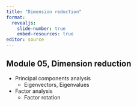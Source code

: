 ```yaml
---
title: "Dimension reduction"
format: 
  revealjs:
    slide-number: true
    embed-resources: true
editor: source
---
```


## Module 05, Dimension reduction

-   Principal components analysis
    -   Eigenvectors, Eigenvalues
-   Factor analysis
    -   Factor rotation   
        
